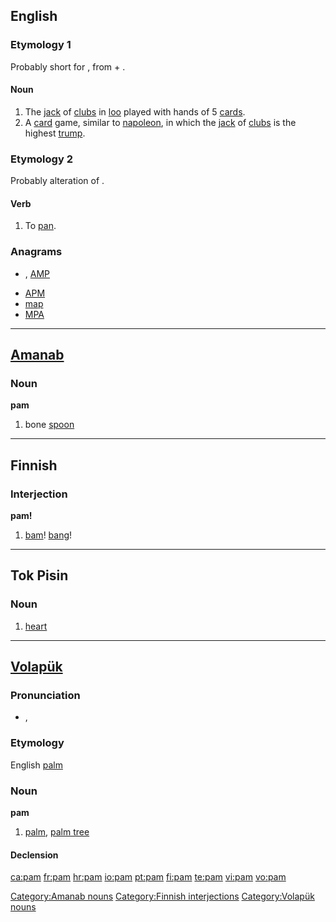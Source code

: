 {{also|Pam|PAM|рат}}
==English==

===Etymology 1===
Probably short for {{etyl|el}} {{term|Πάμφιλος|tr=Pamphilos|sc=Grek||beloved of all}}, from {{etyl|grc}} {{term|πᾶν|tr=pan|lang=grc|sc=polytonic||all}} + {{term|φίλος|tr=philos|sc=polytonic||beloved}}.

====Noun====
{{en-noun}}

# The [[jack]] of [[clubs]] in [[loo]] played with hands of 5 [[card]]s.
# A [[card]] game, similar to [[napoleon]], in which the [[jack]] of [[clubs]] is the highest [[trump]].

===Etymology 2===
Probably alteration of {{term|pan}}.

====Verb====
{{en-verb|pams|pamming|pammed}}

# To [[pan]].

===Anagrams===
* {{alphagram|[[amp#English|amp]]}} , [[AMP#English|AMP]]
* [[APM#English|APM]]
* [[map#English|map]]
* [[MPA#English|MPA]]

----

==[[Amanab]]==

===Noun===
'''pam'''

# bone [[spoon]]

[[Category:Amanab nouns]]

----

==Finnish==

===Interjection===
'''pam!'''

# [[bam]]! [[bang]]!

[[Category:Finnish interjections]]

----

==Tok Pisin==

===Noun===
{{infl|tpi|noun}}

# {{anatomy|lang=tpi}} [[heart]]

----

==[[Volapük]]==

===Pronunciation===
* {{IPA|/pam/|lang=vo}}, {{SAMPA|/pam/}}

===Etymology===
English [[palm]]

===Noun===
'''pam'''

# [[palm]], [[palm tree]]

====Declension====
{{vo-noun|pam}}

[[Category:Volapük nouns]]

[[ca:pam]]
[[fr:pam]]
[[hr:pam]]
[[io:pam]]
[[pt:pam]]
[[fi:pam]]
[[te:pam]]
[[vi:pam]]
[[vo:pam]]